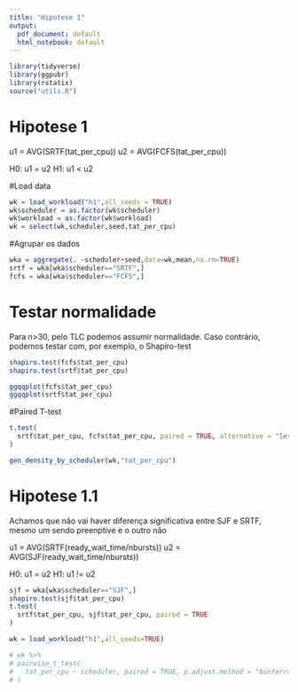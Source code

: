 ```yaml
---
title: "Hipotese 1"
output:
  pdf_document: default
  html_notebook: default
---
```

```r
library(tidyverse)
library(ggpubr)
library(rstatix)
source("utils.R")
```
# Hipotese 1

u1 = AVG(SRTF(tat_per_cpu))
u2 = AVG(FCFS(tat_per_cpu))

H0: u1 = u2
H1: u1 < u2

#Load data

```r
wk = load_workload("h1",all_seeds = TRUE)
wk$scheduler = as.factor(wk$scheduler)
wk$workload = as.factor(wk$workload)
wk = select(wk,scheduler,seed,tat_per_cpu)
```

#Agrupar os dados
```r
wka = aggregate(. ~scheduler+seed,data=wk,mean,na.rm=TRUE)
srtf = wka[wka$scheduler=="SRTF",]
fcfs = wka[wka$scheduler=="FCFS",]
```


# Testar normalidade
Para n>30, pelo TLC podemos assumir normalidade.
Caso contrário, podemos testar com, por exemplo, o Shapiro-test

```r
shapiro.test(fcfs$tat_per_cpu)
shapiro.test(srtf$tat_per_cpu)

ggqqplot(fcfs$tat_per_cpu)
ggqqplot(srtf$tat_per_cpu)
```


#Paired T-test

```r
t.test(
  srtf$tat_per_cpu, fcfs$tat_per_cpu, paired = TRUE, alternative = "less"
)
```
```r
gen_density_by_scheduler(wk,"tat_per_cpu")
```


# Hipotese 1.1

Achamos que não vai haver diferença significativa entre SJF e SRTF, mesmo um sendo preenptive e o outro não

u1 = AVG(SRTF(ready_wait_time/nbursts))
u2 = AVG(SJF(ready_wait_time/nbursts))

H0: u1 = u2
H1: u1 != u2


```r
sjf = wka[wka$scheduler=="SJF",]
shapiro.test(sjf$tat_per_cpu)
t.test(
  srtf$tat_per_cpu, sjf$tat_per_cpu, paired = TRUE
)

wk = load_workload("h1",all_seeds=TRUE)

# wk %>%
# pairwise_t_test(
#   tat_per_cpu ~ scheduler, paired = TRUE, p.adjust.method = "bonferroni"
# )
```

```r

```

